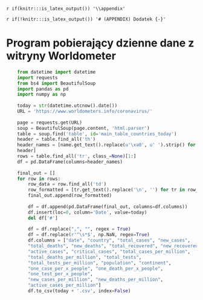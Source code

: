 `r if(knitr:::is_latex_output()) '\\appendix'`

`r if(!knitr:::is_latex_output()) '# (APPENDIX) Dodatek {-}'` 

# Program pobierający dzienne dane z witryny Worldometer

```python
    from datetime import datetime
    import requests
    from bs4 import BeautifulSoup
    import pandas as pd
    import numpy as np
    
    today = str(datetime.utcnow().date())
    URL = 'https://www.worldometers.info/coronavirus/'
    
    page = requests.get(URL)
    soup = BeautifulSoup(page.content, 'html.parser')
    table = soup.find('table', id='main_table_countries_today')
    header = table.find_all('th')
    header_names = [name.get_text().replace(u'\xa0', u' ').strip() for name in
    header]
    rows = table.find_all('tr', class_=None)[1:]
    df = pd.DataFrame(columns=header_names)
    
    final_out = []
    for row in rows:
        row_data = row.find_all('td')
        row_formatted = [tr.get_text().replace('\n', '') for tr in row_data]
        final_out.append(row_formatted)
        
        df = df.append(pd.DataFrame(final_out, columns=df.columns))
        df.insert(loc=0, column='Date', value=today)
        del df['#']
        
        df = df.replace(",", "", regex = True)
        df = df.replace(r'^\s*$', np.NaN, regex=True)
        df.columns = ["date", "country", "total_cases", "new_cases",
        "total_deaths", "new_deaths", "total_recovered", "new_recovered",
        "active_cases", "critical_cases", "total_cases_per_million",
        "total_deaths_per_million", "total_tests",
        "total_tests_per_million", "population", "continent",
        "one_case_per_x_people", "one_death_per_x_people",
        "one_test_per_x_people",
        "new_cases_per_million", "new_deaths_per_million",
        "active_cases_per_million"]
        df.to_csv(today + '.csv', index=False)
```